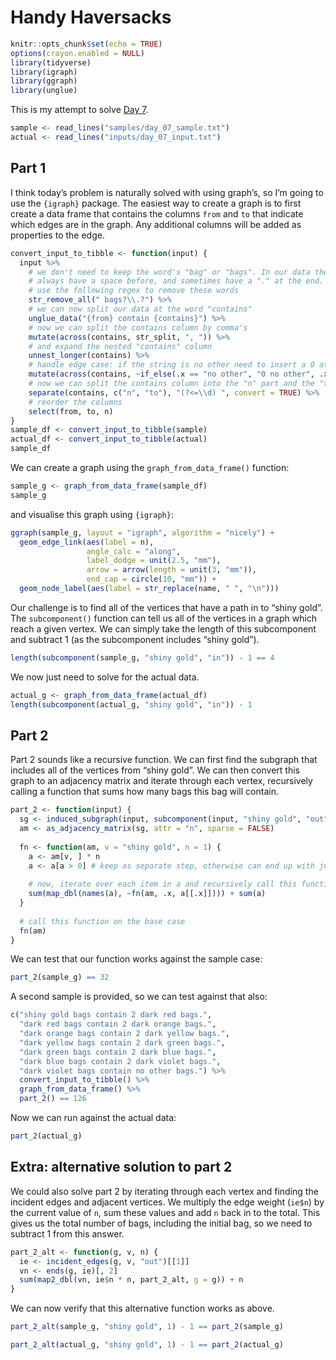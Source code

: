 # Handy Haversacks

```r
knitr::opts_chunk$set(echo = TRUE)
options(crayon.enabled = NULL)
library(tidyverse)
library(igraph)
library(ggraph)
library(unglue)
```

This is my attempt to solve [Day 7](https://adventofcode.com/2020/day/7).

```r
sample <- read_lines("samples/day_07_sample.txt")
actual <- read_lines("inputs/day_07_input.txt")
```

## Part 1

I think today's problem is naturally solved with using graph's, so I'm going to use the `{igraph}` package. The easiest
way to create a graph is to first create a data frame that contains the columns `from` and `to` that indicate which
edges are in the graph. Any additional columns will be added as properties to the edge.

```r
convert_input_to_tibble <- function(input) {
  input %>%
    # we don't need to keep the word's "bag" or "bags". In our data these words
    # always have a space before, and sometimes have a "." at the end. We can
    # use the following regex to remove these words
    str_remove_all(" bags?\\.?") %>%
    # we can now split our data at the word "contains"
    unglue_data("{from} contain {contains}") %>%
    # now we can split the contains column by comma's
    mutate(across(contains, str_split, ", ")) %>%
    # and expand the nested "contains" column
    unnest_longer(contains) %>%
    # handle edge case: if the string is no other need to insert a 0 at the start
    mutate(across(contains, ~if_else(.x == "no other", "0 no other", .x))) %>%
    # now we can split the contains column into the "n" part and the "to" part
    separate(contains, c("n", "to"), "(?<=\\d) ", convert = TRUE) %>%
    # reorder the columns
    select(from, to, n)
}
sample_df <- convert_input_to_tibble(sample)
actual_df <- convert_input_to_tibble(actual)
sample_df
```
We can create a graph using the `graph_from_data_frame()` function:

```r
sample_g <- graph_from_data_frame(sample_df)
sample_g
```

and visualise this graph using `{igraph}`:

```r
ggraph(sample_g, layout = "igraph", algorithm = "nicely") +
  geom_edge_link(aes(label = n), 
                 angle_calc = "along",
                 label_dodge = unit(2.5, "mm"),
                 arrow = arrow(length = unit(3, "mm")), 
                 end_cap = circle(10, "mm")) + 
  geom_node_label(aes(label = str_replace(name, " ", "\n")))
```

Our challenge is to find all of the vertices that have a path in to "shiny gold". The `subcomponent()` function can
tell us all of the vertices in a graph which reach a given vertex. We can simply take the length of this subcomponent
and subtract 1 (as the subcomponent includes "shiny gold").

```r
length(subcomponent(sample_g, "shiny gold", "in")) - 1 == 4
```

We now just need to solve for the actual data.

```r
actual_g <- graph_from_data_frame(actual_df)
length(subcomponent(actual_g, "shiny gold", "in")) - 1
```

## Part 2

Part 2 sounds like a recursive function. We can first find the subgraph that includes all of the vertices from "shiny
gold". We can then convert this graph to an adjacency matrix and iterate through each vertex, recursively calling a
function that sums how many bags this bag will contain.

```r
part_2 <- function(input) {
  sg <- induced_subgraph(input, subcomponent(input, "shiny gold", "out"))
  am <- as_adjacency_matrix(sg, attr = "n", sparse = FALSE)
  
  fn <- function(am, v = "shiny gold", n = 1) {
    a <- am[v, ] * n
    a <- a[a > 0] # keep as separate step, otherwise can end up with just scalar
    
    # now, iterate over each item in a and recursively call this function
    sum(map_dbl(names(a), ~fn(am, .x, a[[.x]]))) + sum(a)
  }
  
  # call this function on the base case
  fn(am)
}
```

We can test that our function works against the sample case:

```r
part_2(sample_g) == 32
```

A second sample is provided, so we can test against that also:

```r
c("shiny gold bags contain 2 dark red bags.",
  "dark red bags contain 2 dark orange bags.",
  "dark orange bags contain 2 dark yellow bags.",
  "dark yellow bags contain 2 dark green bags.",
  "dark green bags contain 2 dark blue bags.",
  "dark blue bags contain 2 dark violet bags.",
  "dark violet bags contain no other bags.") %>%
  convert_input_to_tibble() %>%
  graph_from_data_frame() %>%
  part_2() == 126
```

Now we can run against the actual data:

```r
part_2(actual_g)
```

## Extra: alternative solution to part 2

We could also solve part 2 by iterating through each vertex and finding the incident edges and adjacent vertices. We
multiply the edge weight (`ie$n`) by the current value of `n`, sum these values and add `n` back in to the total. This
gives us the total number of bags, including the initial bag, so we need to subtract 1 from this answer.

```r
part_2_alt <- function(g, v, n) {
  ie <- incident_edges(g, v, "out")[[1]]
  vn <- ends(g, ie)[, 2]
  sum(map2_dbl(vn, ie$n * n, part_2_alt, g = g)) + n
}
```

We can now verify that this alternative function works as above.

```r
part_2_alt(sample_g, "shiny gold", 1) - 1 == part_2(sample_g)
```

```r
part_2_alt(actual_g, "shiny gold", 1) - 1 == part_2(actual_g)
```
